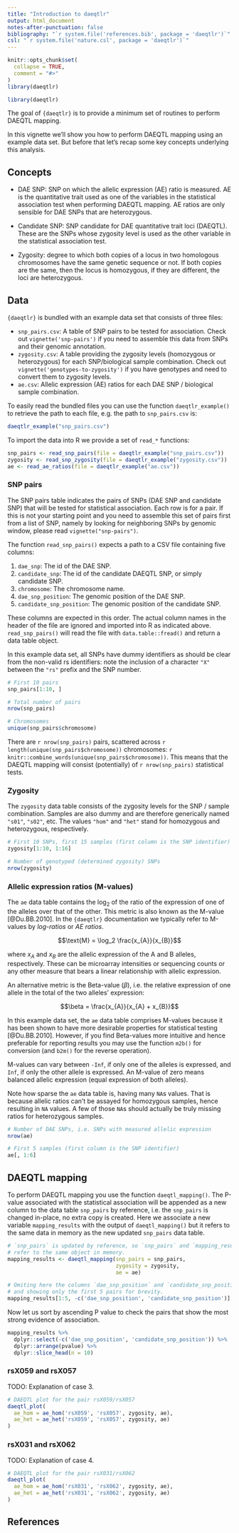 ```yaml
---
title: "Introduction to daeqtlr"
output: html_document
notes-after-punctuation: false
bibliography: "`r system.file('references.bib', package = 'daeqtlr')`"
csl: "`r system.file('nature.csl', package = 'daeqtlr')`"
---
```


```r
knitr::opts_chunk$set(
  collapse = TRUE,
  comment = "#>"
)
library(daeqtlr)
```

```r
library(daeqtlr)
```

The goal of `{daeqtlr}` is to provide a minimum set of routines to perform
DAEQTL mapping.

In this vignette we'll show you how to perform DAEQTL mapping using an example
data set. But before that let's recap some key concepts underlying this
analysis.

## Concepts

- DAE SNP: SNP on which the allelic expression (AE) ratio is measured. AE is the
quantitative trait used as one of the variables in the statistical association
test when performing DAEQTL mapping. AE ratios are only sensible for DAE SNPs
that are heterozygous.

- Candidate SNP: SNP candidate for DAE quantitative trait loci (DAEQTL). These
are the SNPs whose zygosity level is used as the other variable in the
statistical association test.

- Zygosity: degree to which both copies of a locus in two homologous chromosomes
have the same genetic sequence or not. If both copies are the same, then the
locus is homozygous, if they are different, the loci are heterozygous.

## Data

`{daeqtlr}` is bundled with an example data set that consists of three files:

- `snp_pairs.csv`: A table of SNP pairs to be tested for association. Check out
`vignette('snp-pairs')` if you need to assemble this data from SNPs and their
genomic annotation.
- `zygosity.csv`: A table providing the zygosity levels (homozygous or
heterozygous) for each SNP/biological sample combination. Check out
`vignette('genotypes-to-zygosity')` if you have genotypes and need to convert
them to zygosity levels.
- `ae.csv`: Allelic expression (AE) ratios for each DAE SNP / biological sample
combination.

To easily read the bundled files you can use the function `daeqtlr_example()` to
retrieve the path to each file, e.g. the path to `snp_pairs.csv` is:

```r
daeqtlr_example("snp_pairs.csv")
```

To import the data into R we provide a set of `read_*` functions:

```r
snp_pairs <- read_snp_pairs(file = daeqtlr_example("snp_pairs.csv"))
zygosity <- read_snp_zygosity(file = daeqtlr_example("zygosity.csv"))
ae <- read_ae_ratios(file = daeqtlr_example("ae.csv"))
```

### SNP pairs

The SNP pairs table indicates the pairs of SNPs (DAE SNP and candidate SNP) that
will be tested for statistical association. Each row is for a pair. If this is
not your starting point and you need to assemble this set of pairs first from
a list of SNP, namely by looking for neighboring SNPs by genomic window, please
read `vignette("snp-pairs")`.

The function `read_snp_pairs()` expects a path to a CSV file containing five
columns:

1. `dae_snp`: The id of the DAE SNP.
2. `candidate_snp`: The id of the candidate DAEQTL SNP, or simply candidate SNP.
3. `chromosome`: The chromosome name.
4. `dae_snp_position`: The genomic position of the DAE SNP.
5. `candidate_snp_position`: The genomic position of the candidate SNP.

These columns are expected in this order. The actual column names in the header
of the file are ignored and imported into R as indicated above.
`read_snp_pairs()` will read the file with `data.table::fread()` and return a
data table object.

In this example data set, all SNPs have dummy identifiers as should be clear
from the non-valid rs identifiers: note the inclusion of a character `"X"`
between the `"rs"` prefix and the SNP number.

```r
# First 10 pairs
snp_pairs[1:10, ]

# Total number of pairs
nrow(snp_pairs)

# Chromosomes
unique(snp_pairs$chromosome)
```

There are `r nrow(snp_pairs)` pairs, scattered across
`r length(unique(snp_pairs$chromosome))` chromosomes:
`r knitr::combine_words(unique(snp_pairs$chromosome))`.
This means that the DAEQTL mapping will consist (potentially) of
`r nrow(snp_pairs)` statistical tests.


### Zygosity

The `zygosity` data table consists of the zygosity levels for the SNP / sample
combination. Samples are also dummy and are therefore generically named `"s01"`,
`"s02"`, etc. The values `"hom"` and `"het"` stand for homozygous and
heterozygous, respectively.

```r
# First 10 SNPs, first 15 samples (first column is the SNP identifier)
zygosity[1:10, 1:16]

# Number of genotyped (determined zygosity) SNPs
nrow(zygosity)
```

### Allelic expression ratios (M-values)

The `ae` data table contains the $\log_2$ of the ratio of the expression of one
of the alleles over that of the other. This metric is also known as the M-value
[@Du.BB.2010]. In the `{daeqtlr}` documentation we typically refer to M-values
by *log-ratios* or *AE ratios*.

$$\text{M} = \log_2 \frac{x_{A}}{x_{B}}$$

where $x_{A}$ and $x_{B}$ are the allelic expression of the A and B alleles,
respectively. These can be microarray intensities or sequencing counts or any
other measure that bears a linear relationship with allelic expression.

An alternative metric is the Beta-value $(\beta)$, i.e. the relative expression
of one allele in the total of the two alleles' expression:

$$\beta = \frac{x_{A}}{x_{A} + x_{B}}$$

In this example data set, the `ae` data table comprises M-values because it has
been shown to have more desirable properties for statistical testing
[@Du.BB.2010]. However, if you find Beta-values more intuitive and hence
preferable for reporting results you may use the function `m2b()` for conversion
(and `b2m()` for the reverse operation).

M-values can vary between `-Inf`, if only one of the alleles is expressed, and
`Inf`, if only the other allele is expressed. An M-value of zero means balanced
allelic expression (equal expression of both alleles).

Note how sparse the `ae` data table is, having many `NA`s values. That is
because allelic ratios can't be assayed for homozygous samples, hence resulting
in `NA` values. A few of those `NA`s should actually be truly missing ratios for
heterozygous samples.

```r
# Number of DAE SNPs, i.e. SNPs with measured allelic expression
nrow(ae)

# First 5 samples (first column is the SNP identifier)
ae[, 1:6]
```

## DAEQTL mapping

To perform DAEQTL mapping you use the function `daeqtl_mapping()`. The P-value
associated with the statistical association will be appended as a new column
to the data table `snp_pairs` by reference, i.e. the `snp_pairs` is changed
in-place, no extra copy is created. Here we associate a new variable
`mapping_results` with the output of `daeqtl_mapping()` but it refers to the
same data in memory as the new updated `snp_pairs` data table.

```r
# `snp_pairs` is updated by reference, so `snp_pairs` and `mapping_results`
# refer to the same object in memory.
mapping_results <- daeqtl_mapping(snp_pairs = snp_pairs,
                                  zygosity = zygosity,
                                  ae = ae)

# Omiting here the columns `dae_snp_position` and `candidate_snp_position`
# and showing only the first 5 pairs for brevity.
mapping_results[1:5, -c('dae_snp_position', 'candidate_snp_position')]
```

Now let us sort by ascending P value to check the pairs that show the most
strong evidence of association.

```r
mapping_results %>%
  dplyr::select(-c('dae_snp_position', 'candidate_snp_position')) %>%
  dplyr::arrange(pvalue) %>%
  dplyr::slice_head(n = 10)
```

### rsX059 and rsX057

TODO: Explanation of case 3.

```r
# DAEQTL plot for the pair rsX059/rsX057
daeqtl_plot(
  ae_hom = ae_hom('rsX059', 'rsX057', zygosity, ae),
  ae_het = ae_het('rsX059', 'rsX057', zygosity, ae)
)
```

### rsX031 and rsX062

TODO: Explanation of case 4.

```r
# DAEQTL plot for the pair rsX031/rsX062
daeqtl_plot(
  ae_hom = ae_hom('rsX031', 'rsX062', zygosity, ae),
  ae_het = ae_het('rsX031', 'rsX062', zygosity, ae)
)
```

## References

<!-- References will be automatically included here -->
